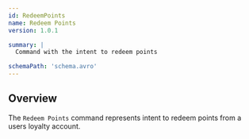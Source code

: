 ```yaml
---
id: RedeemPoints
name: Redeem Points
version: 1.0.1

summary: |
  Command with the intent to redeem points

schemaPath: 'schema.avro'
---
```


## Overview

The `Redeem Points` command represents intent to redeem points from a users loyalty account. 

<NodeGraph />

<Schema file="schema.avro" />